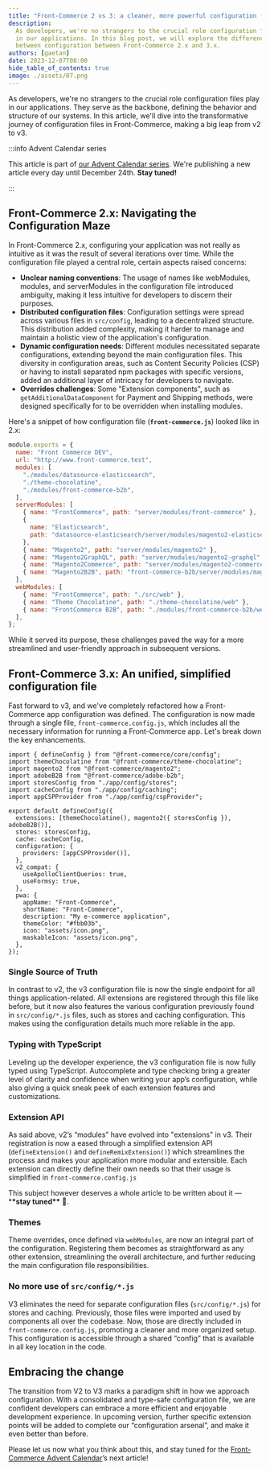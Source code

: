 ```yaml
---
title: "Front-Commerce 2 vs 3: a cleaner, more powerful configuration file"
description:
  As developers, we're no strangers to the crucial role configuration files play
  in our applications. In this blog post, we will explore the differences
  between configuration between Front-Commerce 2.x and 3.x.
authors: [gaetan]
date: 2023-12-07T08:00
hide_table_of_contents: true
image: ./assets/07.png
---
```


As developers, we're no strangers to the crucial role configuration files play
in our applications. They serve as the backbone, defining the behavior and
structure of our systems. In this article, we'll dive into the transformative
journey of configuration files in Front-Commerce, making a big leap from v2 to
v3.

<!-- truncate -->

:::info Advent Calendar series

This article is part of
[our Advent Calendar series](./01-introducing-the-front-commerce-advent-calendar-series.mdx).
We're publishing a new article every day until December 24th. **Stay tuned!**

:::

## Front-Commerce 2.x: Navigating the Configuration Maze

In Front-Commerce 2.x, configuring your application was not really as intuitive
as it was the result of several iterations over time. While the configuration
file played a central role, certain aspects raised concerns:

- **Unclear naming conventions**: The usage of names like webModules, modules,
  and serverModules in the configuration file introduced ambiguity, making it
  less intuitive for developers to discern their purposes.
- **Distributed configuration files**: Configuration settings were spread across
  various files in `src/config`, leading to a decentralized structure. This
  distribution added complexity, making it harder to manage and maintain a
  holistic view of the application's configuration.
- **Dynamic configuration needs**: Different modules necessitated separate
  configurations, extending beyond the main configuration files. This diversity
  in configuration areas, such as Content Security Policies (CSP) or having to
  install separated npm packages with specific versions, added an additional
  layer of intricacy for developers to navigate.
- **Overrides challenges**: Some "Extension components", such as
  `getAdditionalDataComponent` for Payment and Shipping methods, were designed
  specifically for to be overridden when installing modules.

Here's a snippet of how configuration file (**`front-commerce.js`**) looked like
in 2.x:

```jsx
module.exports = {
  name: "Front Commerce DEV",
  url: "http://www.front-commerce.test",
  modules: [
    "./modules/datasource-elasticsearch",
    "./theme-chocolatine",
    "./modules/front-commerce-b2b",
  ],
  serverModules: [
    { name: "FrontCommerce", path: "server/modules/front-commerce" },
    {
      name: "Elasticsearch",
      path: "datasource-elasticsearch/server/modules/magento2-elasticsearch",
    },
    { name: "Magento2", path: "server/modules/magento2" },
    { name: "Magento2GraphQL", path: "server/modules/magento2-graphql" },
    { name: "Magento2Commerce", path: "server/modules/magento2-commerce" },
    { name: "Magento2B2B", path: "front-commerce-b2b/server/modules/magento2" },
  ],
  webModules: [
    { name: "FrontCommerce", path: "./src/web" },
    { name: "Theme Chocolatine", path: "./theme-chocolatine/web" },
    { name: "FrontCommerce B2B", path: "./modules/front-commerce-b2b/web" },
  ],
};
```

While it served its purpose, these challenges paved the way for a more
streamlined and user-friendly approach in subsequent versions.

## Front-Commerce 3.x: An unified, simplified configuration file

Fast forward to v3, and we've completely refactored how a Front-Commerce app
configuration was defined. The configuration is now made through a single file,
`front-commerce.config.js`, which includes all the necessary information for
running a Front-Commerce app. Let's break down the key enhancements.

```tsx
import { defineConfig } from "@front-commerce/core/config";
import themeChocolatine from "@front-commerce/theme-chocolatine";
import magento2 from "@front-commerce/magento2";
import adobeB2B from "@front-commerce/adobe-b2b";
import storesConfig from "./app/config/stores";
import cacheConfig from "./app/config/caching";
import appCSPProvider from "./app/config/cspProvider";

export default defineConfig({
  extensions: [themeChocolatine(), magento2({ storesConfig }), adobeB2B()],
  stores: storesConfig,
  cache: cacheConfig,
  configuration: {
    providers: [appCSPProvider()],
  },
  v2_compat: {
    useApolloClientQueries: true,
    useFormsy: true,
  },
  pwa: {
    appName: "Front-Commerce",
    shortName: "Front-Commerce",
    description: "My e-commerce application",
    themeColor: "#fbb03b",
    icon: "assets/icon.png",
    maskableIcon: "assets/icon.png",
  },
});
```

### Single Source of Truth

In contrast to v2, the v3 configuration file is now the single endpoint for all
things application-related. All extensions are registered through this file like
before, but it now also features the various configuration previously found in
`src/config/*.js` files, such as stores and caching configuration. This makes
using the configuration details much more reliable in the app.

### Typing with TypeScript

Leveling up the developer experience, the v3 configuration file is now fully
typed using TypeScript. Autocomplete and type checking bring a greater level of
clarity and confidence when writing your app’s configuration, while also giving
a quick sneak peek of each extension features and customizations.

### Extension API

As said above, v2’s “modules” have evolved into "extensions" in v3. Their
registration is now a eased through a simplified extension API
(`defineExtension()` and `defineRemixExtension()`) which streamlines the process
and makes your application more modular and extensible. Each extension can
directly define their own needs so that their usage is simplified in
`front-commerce.config.js`

This subject however deserves a whole article to be written about it
— \***\*stay tuned\*\*** 👀.

### Themes

Theme overrides, once defined via `webModules`, are now an integral part of the
configuration. Registering them becomes as straightforward as any other
extension, streamlining the overall architecture, and further reducing the main
configuration file responsibilities.

### No more use of `src/config/*.js`

V3 eliminates the need for separate configuration files (`src/config/*.js`) for
stores and caching. Previously, those files were imported and used by components
all over the codebase. Now, those are directly included in
`front-commerce.config.js`, promoting a cleaner and more organized setup. This
configuration is accessible through a shared “config” that is available in all
key location in the code.

## Embracing the change

The transition from V2 to V3 marks a paradigm shift in how we approach
configuration. With a consolidated and type-safe configuration file, we are
confident developers can embrace a more efficient and enjoyable development
experience. In upcoming version, further specific extension points will be added
to complete our “configuration arsenal”, and make it even better than before.

Please let us now what you think about this, and stay tuned for the
[Front-Commerce Advent Calendar](./01-introducing-the-front-commerce-advent-calendar-series.mdx)’s
next article!
